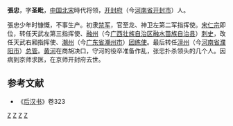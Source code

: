 '''張忠'''，字'''圣毗'''，[[中国|中国]][[北宋|北宋]]時代将领，[[开封府|开封府]]（今[[河南省|河南省]][[开封市|开封市]]）人。

張忠少年时慷慨，不事生产。初隶[[禁军|禁军]]，官至龙、神卫左第二军指挥使。[[宋仁宗|宋仁宗]]即位，转任天武左第三指挥使、[[融州|融州]]（今[[广西壮族自治区|广西壮族自治区]][[融水苗族自治县|融水苗族自治县]]）[[刺史|刺史]]，改任天武右厢指挥使、[[潮州_(古代)|潮州]]（今[[广东省|广东省]][[潮州市|潮州市]]）[[团练使|团练使]]。最后转任[[澶州|澶州]]（今[[河南省|河南省]][[濮阳市|濮阳市]]）[[总管|总管]]。[[黄河|黄河]]在商胡决口，守河的役卒准备作乱，张忠扑杀领头的几个人。因病到京师求医，在京师开封府去世。

==参考文献==
*《[[后汉书|后汉书]]》卷323

[[Category:北宋武官|Z]]
[[Category:宋朝刺史|Z]]
[[Category:开封人|Z]]
[[Category:張姓|Z]]